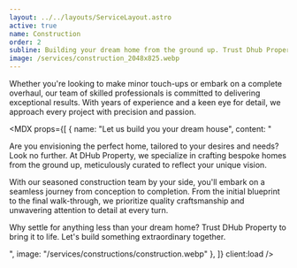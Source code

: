 ```yaml
---
layout: ../../layouts/ServiceLayout.astro
active: true
name: Construction
order: 2
subline: Building your dream home from the ground up. Trust Dhub Property to turn your vision into reality.
image: /services/construction_2048x825.webp
---
```



Whether you're looking to make minor touch-ups or embark on a complete overhaul, our team of skilled professionals is committed to delivering exceptional results. With years of experience and a keen eye for detail, we approach every project with precision and passion.

  <MDX props={[
    {
      name: "Let us build you your dream house",
      content: "<p>Are you envisioning the perfect home, tailored to your desires and needs? Look no further. At DHub Property, we specialize in crafting bespoke homes from the ground up, meticulously curated to reflect your unique vision.</p><p>With our seasoned construction team by your side, you'll embark on a seamless journey from conception to completion. From the initial blueprint to the final walk-through, we prioritize quality craftsmanship and unwavering attention to detail at every turn.</p><p>Why settle for anything less than your dream home? Trust DHub Property to bring it to life. Let's build something extraordinary together.</p>",
      image: "/services/constructions/construction.webp"
    },
  ]} client:load />